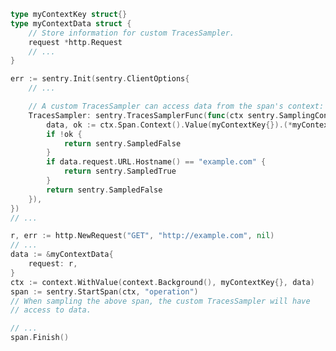 ```go
type myContextKey struct{}
type myContextData struct {
	// Store information for custom TracesSampler.
	request *http.Request
	// ...
}

err := sentry.Init(sentry.ClientOptions{
	// ...

	// A custom TracesSampler can access data from the span's context:
	TracesSampler: sentry.TracesSamplerFunc(func(ctx sentry.SamplingContext) sentry.Sampled {
		data, ok := ctx.Span.Context().Value(myContextKey{}).(*myContextData)
		if !ok {
			return sentry.SampledFalse
		}
		if data.request.URL.Hostname() == "example.com" {
			return sentry.SampledTrue
		}
		return sentry.SampledFalse
	}),
})
// ...

r, err := http.NewRequest("GET", "http://example.com", nil)
// ...
data := &myContextData{
	request: r,
}
ctx := context.WithValue(context.Background(), myContextKey{}, data)
span := sentry.StartSpan(ctx, "operation")
// When sampling the above span, the custom TracesSampler will have
// access to data.

// ...
span.Finish()
```

